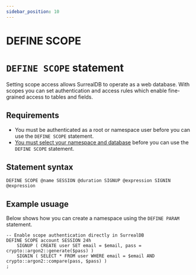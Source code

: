 ```yaml
---
sidebar_position: 10
---
```


# DEFINE SCOPE

# `DEFINE SCOPE` statement

Setting scope access allows SurrealDB to operate as a web database. With scopes you can set authentication and access rules which enable fine-grained access to tables and fields.

## Requirements
- You must be authenticated as a root or namespace user before you can use the `DEFINE SCOPE` statement.
- [You must select your namespace and database](docs/surrealQl/statements/use) before you can use the `DEFINE SCOPE` statement.

## Statement syntax

```surql title="SurrealQL Syntax"
DEFINE SCOPE @name SESSION @duration SIGNUP @expression SIGNIN @expression
```

## Example usuage 
Below shows how you can create a namespace using the `DEFINE PARAM` statement.

```surql
-- Enable scope authentication directly in SurrealDB
DEFINE SCOPE account SESSION 24h
	SIGNUP ( CREATE user SET email = $email, pass = crypto::argon2::generate($pass) )
	SIGNIN ( SELECT * FROM user WHERE email = $email AND crypto::argon2::compare(pass, $pass) )
;
```